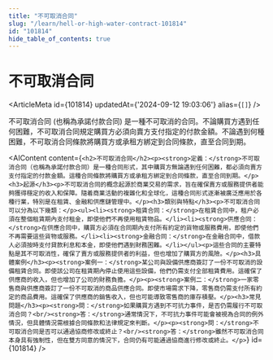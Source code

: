 ```yaml
---
title: "不可取消合同"
slug: "/learn/hell-or-high-water-contract-101814"
id: "101814"
hide_table_of_contents: true
---
```



# 不可取消合同

<ArticleMeta id={101814} updatedAt={'2024-09-12 19:03:06'} alias={`[]`} />
<div className='border-solid border-b border-t-0 my-4 border-[var(--ifm-color-gray-300)]' />

不可取消合同 (也稱為承諾付款合同) 是一種不可取消的合同。不論購買方遇到任何困難，不可取消合同規定購買方必須向賣方支付指定的付款金額。不論遇到何種困難，不可取消合同條款將購買方或承租方綁定到合同條款，直至合同到期。

<AIContent content={`<h2>不可取消合同</h2><p><strong>定義：</strong>不可取消合同（也稱為承諾付款合同）是一種合同形式，其中購買方無論遇到任何困難，都必須向賣方支付指定的付款金額。這種合同條款將購買方或承租方綁定到合同條款，直至合同到期。</p><h3>起源</h3><p>不可取消合同的概念起源於商業交易的需求，旨在確保賣方或服務提供者能夠獲得穩定的收入和保障。隨着商業活動的複雜化和全球化，這種合同形式逐漸被廣泛應用於各種行業，特別是在租賃、金融和供應鏈管理中。</p><h3>類別與特點</h3><p>不可取消合同可以分為以下幾類：</p><ul><li><strong>租賃合同：</strong>在租賃合同中，租户必須在整個租賃期內支付租金，即使他們不再使用租賃物品。</li><li><strong>供應合同：</strong>在供應合同中，購買方必須在合同期內支付所有約定的貨物或服務費用，即使他們不再需要這些貨物或服務。</li><li><strong>金融合同：</strong>在金融合同中，借款人必須按時支付貸款利息和本金，即使他們遇到財務困難。</li></ul><p>這些合同的主要特點是其不可取消性，確保了賣方或服務提供者的利益，但也增加了購買方的風險。</p><h3>具體案例</h3><p><strong>案例一：</strong>某公司與設備供應商簽訂了一份不可取消的設備租賃合同。即使該公司在租賃期內停止使用這些設備，他們仍需支付全部租賃費用。這確保了供應商的收入，但也增加了公司的財務負擔。</p><p><strong>案例二：</strong>一家零售商與供應商簽訂了一份不可取消的商品供應合同。即使市場需求下降，零售商仍需支付所有約定的商品費用。這確保了供應商的銷售收入，但也可能導致零售商的庫存積壓。</p><h3>常見問題</h3><p><strong>問：</strong>如果購買方遇到不可抗力事件，是否仍需履行不可取消合同？<br/><strong>答：</strong>通常情況下，不可抗力事件可能會被視為合同的例外情況，但具體情況需根據合同條款和法律規定來判斷。</p><p><strong>問：</strong>不可取消合同是否可以通過協商修改或終止？<br/><strong>答：</strong>雖然不可取消合同本身具有強制性，但在雙方同意的情況下，合同仍有可能通過協商進行修改或終止。</p>`} id={101814} />

